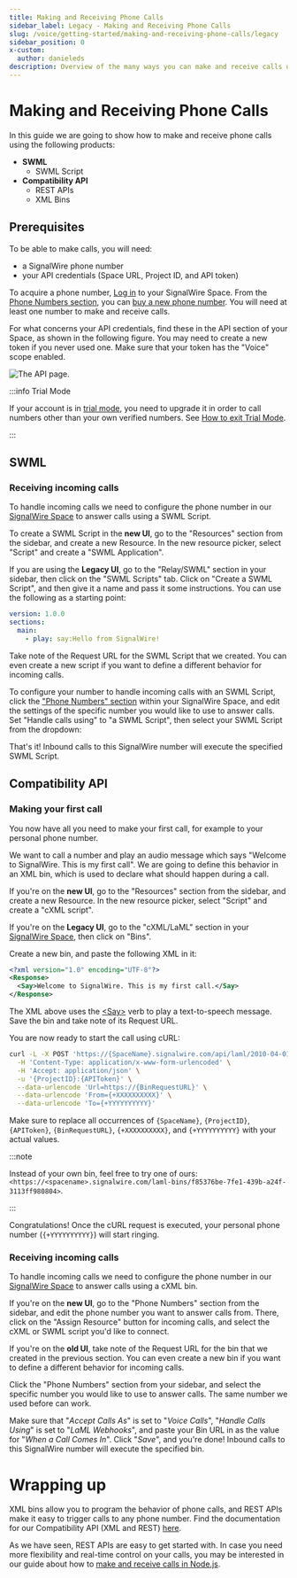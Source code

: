 ```yaml
---
title: Making and Receiving Phone Calls
sidebar_label: Legacy - Making and Receiving Phone Calls
slug: /voice/getting-started/making-and-receiving-phone-calls/legacy
sidebar_position: 0
x-custom:
  author: danieleds
description: Overview of the many ways you can make and receive calls using SignalWire products.
---
```


# Making and Receiving Phone Calls

In this guide we are going to show how to make and receive phone calls using the following products:

- **SWML**
  - SWML Script
- **Compatibility API**
  - REST APIs
  - XML Bins

## Prerequisites

To be able to make calls, you will need:

- a SignalWire phone number
- your API credentials (Space URL, Project ID, and API token)

To acquire a phone number, [Log in](https://signalwire.com/signin) to your SignalWire Space. From the [Phone Numbers section](https://my.signalwire.com/?phone_numbers), you can [buy a new phone number](/platform/phone-numbers/getting-started/buying-a-phone-number). You will need at least one number to make and receive calls.

For what concerns your API credentials, find these in the API section of your Space, as shown in the following figure. You may need to create a new token if you never used one. Make sure that your token has the "Voice" scope enabled.

<Frame caption="You can find your Project ID and Token from the API tab in your SignalWire Space. Make sure your token has the 'Voice' scope enabled.">

![The API page.](@image/dashboard/credentials/api-credentials.webp)

</Frame>


:::info Trial Mode

If your account is in [trial mode](/platform/dashboard/guides/trial-mode), you need to upgrade it
in order to call numbers other than your own verified numbers. See [How to exit Trial Mode](/platform/dashboard/guides/trial-mode).

:::


<NewLegacy />

## SWML

### Receiving incoming calls

To handle incoming calls we need to configure the phone number in our
[SignalWire Space](https://signalwire.com/signin) to answer calls using a SWML Script.

To create a SWML Script in the **new UI**, go to the "Resources" section from the sidebar, and create a new Resource.
In the new resource picker, select "Script" and create a "SWML Application".


If you are using the **Legacy UI**, go to the "Relay/SWML" section in your sidebar, then click on the "SWML Scripts" tab. Click on "Create a SWML Script", 
and then give it a name and pass it some instructions. You can use the following as a starting point:

```yaml andJson
version: 1.0.0
sections:
  main:
    - play: say:Hello from SignalWire!
```

Take note of the Request URL for the SWML Script that we created. You can even create a new script if you want to define a different behavior for incoming calls.

To configure your number to handle incoming calls with an SWML Script, click the ["Phone Numbers" section](https://my.signalwire.com/?phone_numbers) within your SignalWire Space, and edit the settings of the specific number you would like to use to answer calls. Set "Handle calls using" to "a SWML Script", then select your SWML Script from the dropdown:

That's it! Inbound calls to this SignalWire number will execute the specified SWML Script.

## Compatibility API

### Making your first call

You now have all you need to make your first call, for example to your personal phone number.

We want to call a number and play an audio message which says "Welcome to
SignalWire. This is my first call". We are going to define this behavior in an
XML bin, which is used to declare what should happen during a call.

If you're on the **new UI**, go to the "Resources" section from the sidebar, and create a new Resource.
In the new resource picker, select "Script" and create a "cXML script".

If you're on the **Legacy UI**, go to the "cXML/LaML" section in your [SignalWire Space](https://signalwire.com/signin), then click on "Bins".

Create a new bin, and paste the following XML in it:

```xml
<?xml version="1.0" encoding="UTF-8"?>
<Response>
  <Say>Welcome to SignalWire. This is my first call.</Say>
</Response>
```

The XML above uses the [&lt;Say>](/compatibility-api/cxml/voice/say)
verb to play a text-to-speech message. Save the bin and take note of its Request
URL.

You are now ready to start the call using cURL:

```bash
curl -L -X POST 'https://{SpaceName}.signalwire.com/api/laml/2010-04-01/Accounts/{ProjectID}/Calls' \
  -H 'Content-Type: application/x-www-form-urlencoded' \
  -H 'Accept: application/json' \
  -u '{ProjectID}:{APIToken}' \
  --data-urlencode 'Url=https://{BinRequestURL}' \
  --data-urlencode 'From={+XXXXXXXXXX}' \
  --data-urlencode 'To={+YYYYYYYYYY}'
```

Make sure to replace all occurrences of `{SpaceName}`, `{ProjectID}`,
`{APIToken}`, `{BinRequestURL}`, `{+XXXXXXXXXX}`, and `{+YYYYYYYYYY}` with
your actual values.

:::note

Instead of your own bin, feel free to try one of ours: `<https://<spacename>.signalwire.com/laml-bins/f85376be-7fe1-439b-a24f-3113ff980804>`.

:::

Congratulations! Once the cURL request is executed, your personal phone number
(`{+YYYYYYYYYY}`) will start ringing.

### Receiving incoming calls

To handle incoming calls we need to configure the phone number in our
[SignalWire Space](https://signalwire.com/signin) to answer calls using a cXML
bin.

If you're on the **new UI**, go to the "Phone Numbers" section from the sidebar, and
edit the phone number you want to answer calls from. There, click on the
"Assign Resource" button for incoming calls, and select the cXML or SWML script you'd like to connect. 

If you're on the **old UI**, take note of the Request URL for the bin that we created in the previous
section. You can even create a new bin if you want to define a different
behavior for incoming calls.

Click the "Phone Numbers" section from your sidebar, and select the specific number you would like to use to answer calls. The same number we used before can work.

Make sure that "_Accept Calls As_" is set to "_Voice Calls_", "_Handle Calls Using_" is set to "_LaML Webhooks_", and paste your Bin URL in as the value for "_When a Call Comes In_". Click "_Save_", and you're done! Inbound calls to this SignalWire number will execute the specified bin.

# Wrapping up

XML bins allow you to program the behavior of phone calls, and REST APIs make it
easy to trigger calls to any phone number. Find the documentation for our
Compatibility API (XML and REST) [here](docs/compatibility-api/cxml/index.mdx).

As we have seen, REST APIs are easy to get started with. In case you need more
flexibility and real-time control on your calls, you may be interested in our
guide about how to [make and receive calls in Node.js](/sdks/reference/realtime-sdk/guides/voice/first-steps-with-voice).
